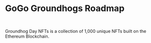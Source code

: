 
# GoGo Groundhogs Roadmap

<br />

Groundhog Day NFTs is a collection of 1,000 unique NFTs built on the Ethereum Blockchain.

<br />

<Row>

<Col className="col-8" md="4">

<RasterImg src="Groundhog Scope" />

</Col>

<Col className="col-8">

<RoadmapTree />

</Col>

</Row>
